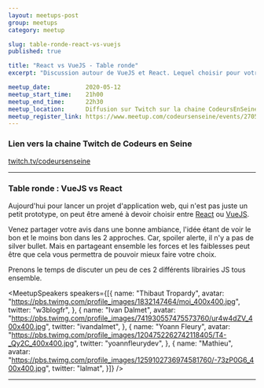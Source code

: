 ```yaml
---
layout: meetups-post
group: meetups
category: meetup

slug: table-ronde-react-vs-vuejs
published: true

title: "React vs VueJS - Table ronde"
excerpt: "Discussion autour de VueJS et React. Lequel choisir pour votre prochain projet ?"

meetup_date:          2020-05-12
meetup_start_time:    21h00
meetup_end_time:      22h30
meetup_location:      Diffusion sur Twitch sur la chaine CodeursEnSeine
meetup_register_link: https://www.meetup.com/codeursenseine/events/270502759
---
```



### Lien vers la chaine Twitch de Codeurs en Seine

<a href="https://www.twitch.tv/codeursenseine" class="ces-c-button">twitch.tv/codeursenseine</a>

---

### Table ronde : VueJS vs React

Aujourd'hui pour lancer un projet d'application web, qui n'est pas juste un petit prototype, on peut être amené à devoir choisir entre [React](https://reactjs.org/) ou [VueJS](https://vuejs.org/).

Venez partager votre avis dans une bonne ambiance, l'idée étant de voir le bon et le moins bon dans les 2 approches.
Car, spoiler alerte, il n'y a pas de silver bullet. Mais en partageant ensemble les forces et les faiblesses peut être que cela vous permettra de pouvoir mieux faire votre choix.

Prenons le temps de discuter un peu de ces 2 différents librairies JS tous ensemble.

<MeetupSpeakers speakers={[{
  name: "Thibaut Tropardy",
  avatar: "https://pbs.twimg.com/profile_images/1832147464/moi_400x400.jpg",
  twitter: "w3blogfr",
}, {
  name: "Ivan Dalmet",
  avatar: "https://pbs.twimg.com/profile_images/741930557475573760/ur4w4dZV_400x400.jpg",
  twitter: "ivandalmet",
}, {
  name: "Yoann Fleury",
  avatar: "https://pbs.twimg.com/profile_images/1204752262742118405/T4-_Qy2C_400x400.jpg",
  twitter: "yoannfleurydev",
}, {
  name: "Mathieu",
  avatar: "https://pbs.twimg.com/profile_images/1259102736974581760/-73zP0G6_400x400.jpg",
  twitter: "lalmat",
}]} />

---